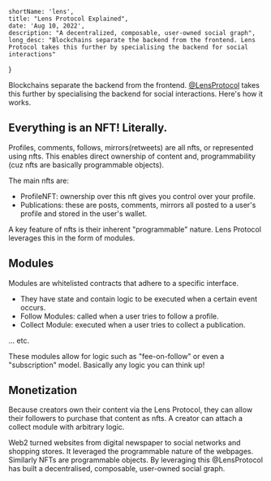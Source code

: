 
	shortName: 'lens',
	title: "Lens Protocol Explained",
	date: 'Aug 10, 2022',
	description: "A decentralized, composable, user-owned social graph",
    long_desc: "Blockchains separate the backend from the frontend. Lens Protocol takes this further by specialising the backend for social interactions"
}

Blockchains separate the backend from the frontend. [@LensProtocol](https://twitter.com/LensProtocol) takes this further by specialising the backend for social interactions. Here's how it works.

## Everything is an NFT! Literally.

Profiles, comments, follows, mirrors(retweets) are all nfts, or represented using nfts. This enables direct ownership of content and, programmability (cuz nfts are basically programmable objects).

The main nfts are:

- ProfileNFT: ownership over this nft gives you control over your profile.
- Publications: these are posts, comments, mirrors all posted to a user's profile and stored in the user's wallet.

A key feature of nfts is their inherent "programmable" nature. Lens Protocol leverages this in the form of modules.

## Modules

Modules are whitelisted contracts that adhere to a specific interface.

- They have state and contain logic to be executed when a certain event occurs.
- Follow Modules: called when a user tries to follow a profile.
- Collect Module: executed when a user tries to collect a publication.

... etc.

These modules allow for logic such as "fee-on-follow" or even a "subscription" model. Basically any logic you can think up!

## Monetization

Because creators own their content via the Lens Protocol, they can allow their followers to purchase that content as nfts. A creator can attach a collect module with arbitrary logic.

Web2 turned websites from digital newspaper to social networks and shopping stores. It leveraged the programmable nature of the webpages. Similarly NFTs are programmable objects. By leveraging this @LensProtocol has built a decentralised, composable, user-owned social graph.


